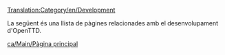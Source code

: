 [[Translation:Category/en/Development]]

La següent és una llista de pàgines relacionades amb el desenvolupament d'OpenTTD.

[[ca/Main/Pàgina principal]]